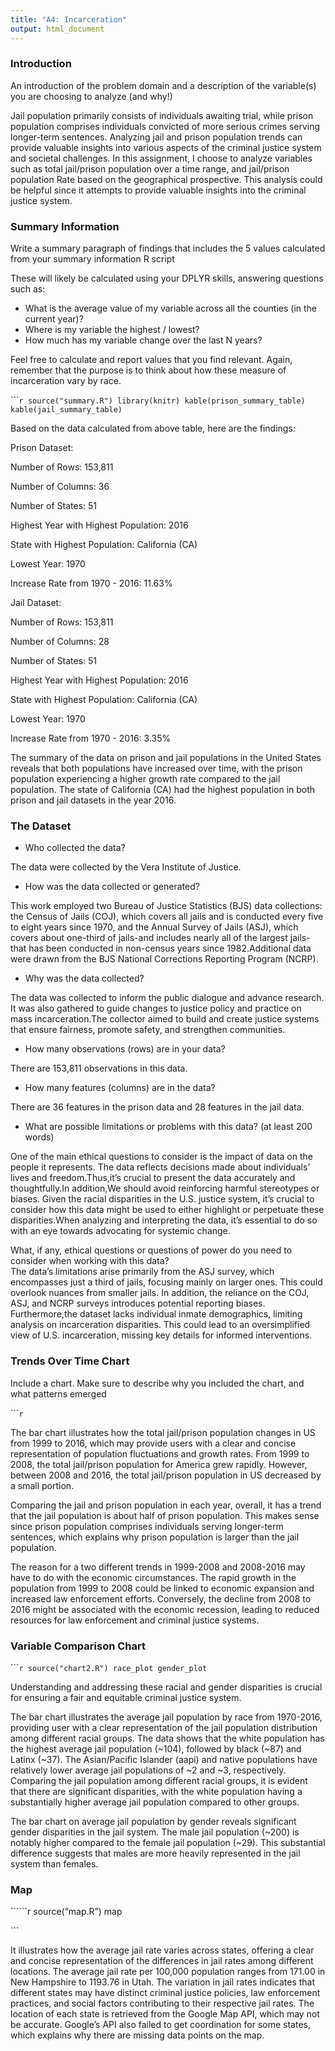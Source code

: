 ---
title: "A4: Incarceration"
output: html_document
---

### Introduction

An introduction of the problem domain and a description of the variable(s) you are choosing to analyze (and why!)

Jail population primarily consists of individuals awaiting trial, while prison population comprises individuals convicted of more serious crimes serving longer-term sentences. Analyzing jail and prison population trends can provide valuable insights into various aspects of the criminal justice system and societal challenges. In this assignment, I choose to analyze variables such as total jail/prison population over a time range, and jail/prison population Rate based on the geographical prospective. This analysis could be helpful since it attempts to provide valuable insights into the criminal justice system. 

### Summary Information

Write a summary paragraph of findings that includes the 5 values calculated from your summary information R script

These will likely be calculated using your DPLYR skills, answering questions such as: 

- What is the average value of my variable across all the counties (in the current year)?
- Where is my variable the highest / lowest?
- How much has my variable change over the last N years?

Feel free to calculate and report values that you find relevant. Again, remember that the purpose is to think about how these measure of incarceration vary by race.

``````{r setup, echo = FALSE, message = FALSE, warning = FALSE}
source("summary.R")
library(knitr)
kable(prison_summary_table)
kable(jail_summary_table)
```

Based on the data calculated from above table, here are the findings:

Prison Dataset:

Number of Rows: 153,811

Number of Columns: 36

Number of States: 51

Highest Year with Highest Population: 2016

State with Highest Population: California (CA)

Lowest Year: 1970

Increase Rate from 1970 - 2016: 11.63%

Jail Dataset:

Number of Rows: 153,811

Number of Columns: 28

Number of States: 51

Highest Year with Highest Population: 2016

State with Highest Population: California (CA)

Lowest Year: 1970

Increase Rate from 1970 - 2016: 3.35%

The summary of the data on prison and jail populations in the United States reveals that both populations have increased over time, with the prison population experiencing a higher growth rate compared to the jail population. The state of California (CA) had the highest population in both prison and jail datasets in the year 2016.


### The Dataset
- Who collected the data?  

The data were collected by the Vera Institute of Justice.

- How was the data collected or generated? 

This work employed two Bureau of Justice Statistics (BJS) data collections: the Census of Jails (COJ), which covers all jails and is conducted every five to eight years since 1970, and the Annual Survey of Jails (ASJ), which covers about one-third of jails-and includes nearly all of the largest jails-that has been conducted in non-census years since 1982.Additional data were drawn from the BJS National Corrections Reporting Program (NCRP).

- Why was the data collected?

The data was collected to inform the public dialogue and advance research. It was also gathered to guide changes to justice policy and practice on mass incarceration.The collector aimed  to build and create justice systems that ensure fairness, promote safety, and strengthen communities.

- How many observations (rows) are in your data?

There are 153,811 observations in this data.

- How many features (columns) are in the data?

There are 36 features in the prison data and 28 features in the jail data.

- What are possible limitations or problems with this data? (at least 200 words)

One of the main ethical questions to consider is the impact of data on the people it represents.
The data reflects decisions made about individuals' lives and freedom.Thus,it's crucial to present the data accurately and thoughtfully.In addition,We should avoid reinforcing harmful stereotypes or biases.
Given the racial disparities in the U.S. justice system, it's crucial to consider how this data might be used to either highlight or perpetuate these disparities.When analyzing and interpreting the data, it's essential to do so with an eye towards advocating for systemic change.

What, if any, ethical questions or questions of power do you need to consider when working with this data?  
The data's limitations arise primarily from the ASJ survey, which encompasses just a third of jails, focusing mainly on larger ones. This could overlook nuances from smaller jails. In addition, the reliance on the COJ, ASJ, and NCRP surveys introduces potential reporting biases. Furthermore,the dataset lacks individual inmate demographics, limiting analysis on incarceration disparities. This could lead to an oversimplified view of U.S. incarceration, missing key details for informed interventions.

### Trends Over Time Chart
Include a chart. Make sure to describe why you included the chart, and what patterns emerged

``````{r, echo = FALSE, code = readLines("chart1.R"), message = FALSE, warning = FALSE}

```

The bar chart illustrates how the total jail/prison population changes in US from 1999 to 2016, which may provide users with a clear and concise representation of population fluctuations and growth rates. From 1999 to 2008, the  total jail/prison population for America grew rapidly. However, between 2008 and 2016, the total jail/prison population in US decreased by a small portion. 

Comparing the jail and prison population in each year, overall, it has a trend that the jail population is about half of prison population. This makes sense since prison population comprises individuals serving longer-term sentences, which explains why prison population is larger than the jail population.

The reason for a two different trends in 1999-2008 and 2008-2016 may have to do with the economic circumstances. The rapid growth in the population from 1999 to 2008 could be linked to economic expansion and increased law enforcement efforts. Conversely, the decline from 2008 to 2016 might be associated with the economic recession, leading to reduced resources for law enforcement and criminal justice systems.

### Variable Comparison Chart
``````{r, echo = FALSE, message = FALSE, warning = FALSE}
source("chart2.R")
race_plot
gender_plot
```

Understanding and addressing these racial and gender disparities is crucial for ensuring a fair and equitable criminal justice system.

The bar chart illustrates the average jail population by race from 1970-2016, providing user with a clear representation of the jail population distribution among different racial groups. The data shows that the white population has the highest average jail population (~104), followed by black (~87) and Latinx (~37). The Asian/Pacific Islander (aapi) and native populations have relatively lower average jail populations of ~2 and ~3, respectively. Comparing the jail population among different racial groups, it is evident that there are significant disparities, with the white population having a substantially higher average jail population compared to other groups. 

The bar chart on average jail population by gender reveals significant gender disparities in the jail system. The male jail population (~200) is notably higher compared to the female jail population (~29). This substantial difference suggests that males are more heavily represented in the jail system than females. 

### Map
``````{r, echo = FALSE, message = FALSE, warning = FALSE}
source("map.R")
map

```

It illustrates how the average jail rate varies across states, offering a clear and concise representation of the differences in jail rates among different locations. The average jail rate per 100,000 population ranges from 171.00 in New Hampshire to 1193.76 in Utah. The variation in jail rates indicates that different states may have distinct criminal justice policies, law enforcement practices, and social factors contributing to their respective jail rates. The location of each state is retrieved from the Google Map API, which may not be accurate. Google's API also failed to get coordination for some states, which explains why there are missing data points on the map.